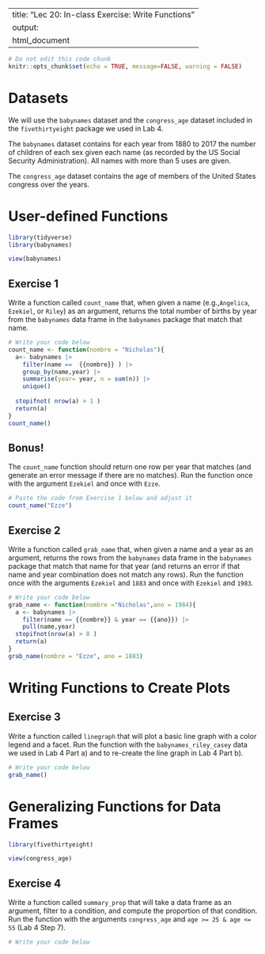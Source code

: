 
---
title: "Lec 20: In-class Exercise: Write Functions"
output:
  html_document
---

```r
# Do not edit this code chunk
knitr::opts_chunk$set(echo = TRUE, message=FALSE, warning = FALSE)
```

# Datasets

We will use the `babynames` dataset and the `congress_age` dataset included in the `fivethirtyeight` package we used in Lab 4.

The `babynames` dataset contains for each year from 1880 to 2017 the number of children of each sex given each name (as recorded by the US Social Security Administration). All names with more than 5 uses are given.

The `congress_age` dataset contains the age of members of the United States congress over the years.

# User-defined Functions

```r
library(tidyverse)
library(babynames)

view(babynames)
```

## Exercise 1

Write a function called `count_name` that, when given a name (e.g.,`Angelica`, `Ezekiel`, or `Riley`) as an argument, returns the total number of births by year from the `babynames` data frame in the `babynames` package that match that name. 

```r
# Write your code below
count_name <- function(nombre = "Nicholas"){
  a<- babynames |>
    filter(name ==  {{nombre}} ) |>
    group_by(name,year) |>
    summarise(year= year, n = sum(n)) |>
    unique() 
  
  stopifnot( nrow(a) > 1 )
  return(a)
}
count_name()
```

## Bonus!

The `count_name` function should return one row per year that matches (and generate an error message if there are no matches). Run the function once with the argument `Ezekiel` and once with `Ezze`.

```r
# Paste the code from Exercise 1 below and adjust it
count_name("Ezze")

```

## Exercise 2

Write a function called `grab_name` that, when given a name and a year as an argument, returns the rows from the `babynames` data frame in the `babynames` package that match that name for that year (and returns an error if that name and year combination does not match any rows). Run the function once with the arguments `Ezekiel` and `1883` and once with `Ezekiel` and `1983`.

```r
# Write your code below
grab_name <- function(nombre ="Nicholas",ano = 1984){
  a <- babynames |>
    filter(name == {{nombre}} & year == {{ano}}) |>
    pull(name,year)
  stopifnot(nrow(a) > 0 )
  return(a)
}
grab_name(nombre = "Ezze", ano = 1883)
```

# Writing Functions to Create Plots

## Exercise 3

Write a function called `linegraph` that will plot a basic line graph with a color legend and a facet. Run the function with the `babynames_riley_casey` data we used in Lab 4 Part a) and to re-create the line graph in Lab 4 Part b).

```r
# Write your code below
grab_name()
```

# Generalizing Functions for Data Frames

```r
library(fivethirtyeight)

view(congress_age)
```

## Exercise 4

Write a function called `summary_prop` that will take a data frame as an argument, filter to a condition, and compute the proportion of that condition. Run the function with the arguments `congress_age` and `age >= 25 & age <= 55` (Lab 4 Step 7).

```r
# Write your code below

```
